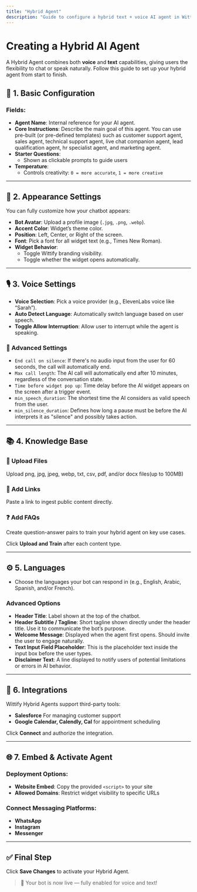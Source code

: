 ```yaml
---
title: "Hybrid Agent"
description: "Guide to configure a hybrid text + voice AI agent in Wittify.AI"
---
```


# Creating a Hybrid AI Agent

A Hybrid Agent combines both **voice** and **text** capabilities, giving users the flexibility to chat or speak naturally. Follow this guide to set up your hybrid agent from start to finish.

## 🧩 1. Basic Configuration

### Fields:

- **Agent Name**: Internal reference for your AI agent.
- **Core Instructions**: Describe the main goal of this agent. You can use pre-built (or pre-defined templates) such as customer support agent, sales agent, technical support agent, live chat companion agent, lead qualification agent, hr specialist agent, and marketing agent.
- **Starter Questions**:
  - Shown as clickable prompts to guide users
- **Temperature**:
  - Controls creativity: `0 = more accurate`, `1 = more creative`

---

## 🎨 2. Appearance Settings

You can fully customize how your chatbot appears:

- **Bot Avatar**: Upload a profile image (`.jpg`, `.png`, `.webp`).
- **Accent Color**: Widget’s theme color.
- **Position**: Left, Center, or Right of the screen.
- **Font**: Pick a font for all widget text (e.g., Times New Roman).
- **Widget Behavior**:
  - Toggle Wittify branding visibility.
  - Toggle whether the widget opens automatically.

---

## 🎙️ 3. Voice Settings

- **Voice Selection**: Pick a voice provider (e.g., ElevenLabs voice like “Sarah”).
- **Auto Detect Language**: Automatically switch language based on user speech.
- **Toggle Allow Interruption**: Allow user to interrupt while the agent is speaking.

### 🔧 Advanced Settings

- `End call on silence`: If there's no audio input from the user for 60 seconds, the call will automatically end.
- `Max call length`: The AI call will automatically end after 10 minutes, regardless of the conversation state.
- `Time before widget pop up`: Time delay before the AI widget appears on the screen after a trigger event.
- `min_speech_duration`: The shortest time the AI considers as valid speech from the user.
- `min_silence_duration`: Defines how long a pause must be before the AI interprets it as "silence" and possibly takes action.

---

## 📚 4. Knowledge Base

### 📁 Upload Files

Upload png, jpg, jpeg, webp, txt, csv, pdf, and/or docx files(up to 100MB)

### 🔗 Add Links

Paste a link to ingest public content directly.

### ❓ Add FAQs

Create question-answer pairs to train your hybrid agent on key use cases.

Click **Upload and Train** after each content type.

---

## ⚙️ 5. Languages

- Choose the languages your bot can respond in (e.g., English, Arabic, Spanish, and/or French).

### Advanced Options

- **Header Title**: Label shown at the top of the chatbot.
- **Header Subtitle / Tagline**: Short tagline shown directly under the header title. Use it to communicate the bot’s purpose.
- **Welcome Message**: Displayed when the agent first opens. Should invite the user to engage naturally.
- **Text Input Field Placeholder**: This is the placeholder text inside the input box before the user types.
- **Disclaimer Text**: A line displayed to notify users of potential limitations or errors in AI behavior.

---

## 🔌 6. Integrations

Wittify Hybrid Agents support third-party tools:

- **Salesforce** For managing customer support
- **Google Calendar, Calendly, Cal** for appointment scheduling

Click **Connect** and authorize the integration.

---

## 🌐 7. Embed & Activate Agent

### Deployment Options:

- **Website Embed**: Copy the provided `<script>` to your site
- **Allowed Domains**: Restrict widget visibility to specific URLs

### Connect Messaging Platforms:

- **WhatsApp**
- **Instagram**
- **Messenger**

---

## ✅ Final Step

Click **Save Changes** to activate your Hybrid Agent.

> 🚀 Your bot is now live — fully enabled for voice and text\!
